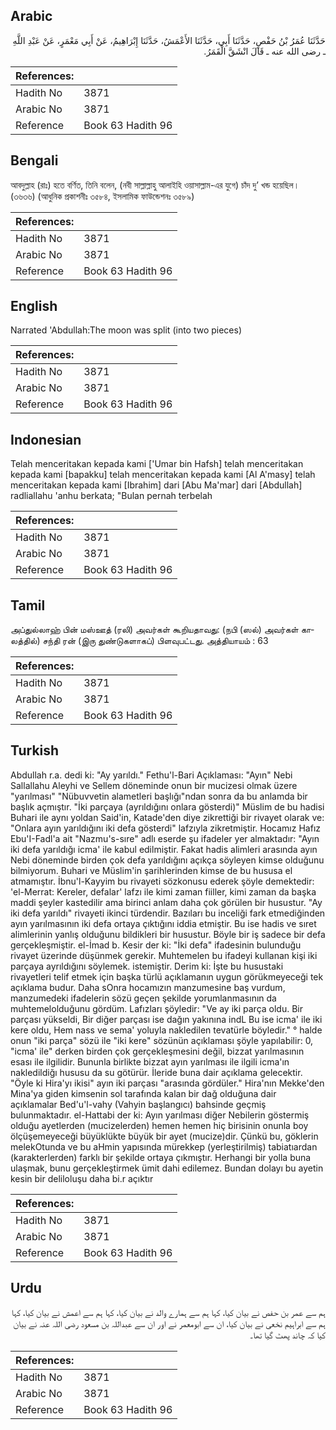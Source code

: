 ## Arabic


<div dir="rtl" lang="ar" style={{fontSize:'larger',backgroundColor:'#f8f9fa',padding:20}}>
حَدَّثَنَا عُمَرُ بْنُ حَفْصٍ، حَدَّثَنَا أَبِي، حَدَّثَنَا الأَعْمَشُ، حَدَّثَنَا إِبْرَاهِيمُ، عَنْ أَبِي مَعْمَرٍ، عَنْ عَبْدِ اللَّهِ ـ رضى الله عنه ـ قَالَ انْشَقَّ الْقَمَرُ‏.‏
</div>
<div style={{backgroundColor:'#f8f9fa',padding:20, marginBottom: 10}}><table> <thead> <tr> <th>References:</th> <th></th> </tr> </thead> <tbody><tr><td>Hadith No</td><td>3871</td></tr><tr><td>Arabic No</td><td>3871</td></tr><tr><td>Reference</td><td>Book 63 Hadith 96</td></tr></tbody></table></div>

## Bengali


<div dir="ltr" lang="bn" style={{fontSize:'larger',backgroundColor:'#f8f9fa',padding:20}}>
আবদুল্লাহ (রাঃ) হতে বর্ণিত, তিনি বলেন, (নবী সাল্লাল্লাহু আলাইহি ওয়াসাল্লাম-এর যুগে) চাঁদ দু’ খন্ড হয়েছিল। (৩৬৩৬) (আধুনিক প্রকাশনীঃ ৩৫৮৪, ইসলামিক ফাউন্ডেশনঃ ৩৫৮৯)
</div>
<div style={{backgroundColor:'#f8f9fa',padding:20, marginBottom: 10}}><table> <thead> <tr> <th>References:</th> <th></th> </tr> </thead> <tbody><tr><td>Hadith No</td><td>3871</td></tr><tr><td>Arabic No</td><td>3871</td></tr><tr><td>Reference</td><td>Book 63 Hadith 96</td></tr></tbody></table></div>

## English


<div dir="ltr" lang="en" style={{fontSize:'larger',backgroundColor:'#f8f9fa',padding:20}}>
Narrated 'Abdullah:The moon was split (into two pieces)
</div>
<div style={{backgroundColor:'#f8f9fa',padding:20, marginBottom: 10}}><table> <thead> <tr> <th>References:</th> <th></th> </tr> </thead> <tbody><tr><td>Hadith No</td><td>3871</td></tr><tr><td>Arabic No</td><td>3871</td></tr><tr><td>Reference</td><td>Book 63 Hadith 96</td></tr></tbody></table></div>

## Indonesian


<div dir="ltr" lang="id" style={{fontSize:'larger',backgroundColor:'#f8f9fa',padding:20}}>
Telah menceritakan kepada kami ['Umar bin Hafsh] telah menceritakan kepada kami [bapakku] telah menceritakan kepada kami [Al A'masy] telah menceritakan kepada kami [Ibrahim] dari [Abu Ma'mar] dari [Abdullah] radliallahu 'anhu berkata; "Bulan pernah terbelah
</div>
<div style={{backgroundColor:'#f8f9fa',padding:20, marginBottom: 10}}><table> <thead> <tr> <th>References:</th> <th></th> </tr> </thead> <tbody><tr><td>Hadith No</td><td>3871</td></tr><tr><td>Arabic No</td><td>3871</td></tr><tr><td>Reference</td><td>Book 63 Hadith 96</td></tr></tbody></table></div>

## Tamil


<div dir="ltr" lang="ta" style={{fontSize:'larger',backgroundColor:'#f8f9fa',padding:20}}>
அப்துல்லாஹ் பின் மஸ்ஊத் (ரலி) அவர்கள் கூறியதாவது: (நபி (ஸல்) அவர்கள் காலத்தில்) சந்தி ரன் (இரு துண்டுகளாகப்) பிளவுபட்டது. அத்தியாயம் : 63
</div>
<div style={{backgroundColor:'#f8f9fa',padding:20, marginBottom: 10}}><table> <thead> <tr> <th>References:</th> <th></th> </tr> </thead> <tbody><tr><td>Hadith No</td><td>3871</td></tr><tr><td>Arabic No</td><td>3871</td></tr><tr><td>Reference</td><td>Book 63 Hadith 96</td></tr></tbody></table></div>

## Turkish


<div dir="ltr" lang="tr" style={{fontSize:'larger',backgroundColor:'#f8f9fa',padding:20}}>
Abdullah r.a. dedi ki: "Ay yarıldı." Fethu'l-Bari Açıklaması: "Ayın" Nebi Sallallahu Aleyhi ve Sellem döneminde onun bir mucizesi olmak üzere "yarılması" "Nübuvvetin alametleri başlığı"ndan sonra da bu anlamda bir başlık açmıştır. "İki parçaya (ayrıldığını onlara gösterdi)" Müslim de bu hadisi Buhari ile aynı yoldan Said'in, Katade'den diye zikrettiği bir rivayet olarak ve: "Onlara ayın yarıldığını iki defa gösterdi" lafzıyla zikretmiştir. Hocamız Hafız Ebu'I-Fadl'a ait "Nazmu's-sıre" adlı eserde şu ifadeler yer almaktadır: "Ayın iki defa yarıldığı icma' ile kabul edilmiştir. Fakat hadis alimleri arasında ayın Nebi döneminde birden çok defa yarıldığını açıkça söyleyen kimse olduğunu bilmiyorum. Buhari ve Müslim'in şarihlerinden kimse de bu hususa el atmamıştır. İbnu'l-Kayyim bu rivayeti sözkonusu ederek şöyle demektedir: 'el-Merrat: Kereler, defalar' lafzı ile kimi zaman fiiller, kimi zaman da başka maddi şeyler kastedilir ama birinci anlam daha çok görülen bir husustur. "Ay iki defa yarıldı" rivayeti ikinci türdendir. Bazıları bu inceliği fark etmediğinden ayın yarılmasının iki defa ortaya çıktığını iddia etmiştir. Bu ise hadis ve sıret alimlerinin yanlış olduğunu bildikleri bir husustur. Böyle bir iş sadece bir defa gerçekleşmiştir. el-İmad b. Kesir der ki: "İki defa" ifadesinin bulunduğu rivayet üzerinde düşünmek gerekir. Muhtemelen bu ifadeyi kullanan kişi iki parçaya ayrıldığını söylemek. istemiştir. Derim ki: İşte bu husustaki rivayetleri telif etmek için başka türlü açıklamanın uygun görükmeyeceği tek açıklama budur. Daha sOnra hocamızın manzumesine baş vurdum, manzumedeki ifadelerin sözü geçen şekilde yorumlanmasının da muhtemelolduğunu gördüm. Lafızları şöyledir: "Ve ay iki parça oldu. Bir parçası yükseldi, Bir diğer parçası ise dağın yakınına indL Bu ise icma' ile iki kere oldu, Hem nass ve sema' yoluyla nakledilen tevatürle böyledir." ° halde onun "iki parça" sözü ile "iki kere" sözünün açıklaması şöyle yapılabilir: 0, "icma' ile" derken birden çok gerçekleşmesini değil, bizzat yarılmasının esası ile ilgilidir. Bununla birlikte bizzat ayın yarılması ile ilgili icma'ın nakledildiğı hususu da su götürür. İleride buna dair açıklama gelecektir. "Öyle ki Hira'yı ikisi" ayın iki parçası "arasında gördüler." Hira'nın Mekke'den Mina'ya giden kimsenin sol tarafında kalan bir dağ olduğuna dair açıklamalar Bed'u'l-vahy (Vahyin başlangıcı) bahsinde geçmiş bulunmaktadır. el-Hattabi der ki: Ayın yarılması diğer Nebilerin göstermiş olduğu ayetlerden (mucizelerden) hemen hemen hiç birisinin onunla boy ölçüşemeyeceği büyüklükte büyük bir ayet (mucize)dir. Çünkü bu, göklerin melekOtunda ve bu aHmin yapısında mürekkep (yerleştirilmiş) tabiatıardan (karakterlerden) farklı bir şekilde ortaya çıkmıştır. Herhangi bir yolla buna ulaşmak, bunu gerçekleştirmek ümit dahi edilemez. Bundan dolayı bu ayetin kesin bir deliloluşu daha bi.r açıktır
</div>
<div style={{backgroundColor:'#f8f9fa',padding:20, marginBottom: 10}}><table> <thead> <tr> <th>References:</th> <th></th> </tr> </thead> <tbody><tr><td>Hadith No</td><td>3871</td></tr><tr><td>Arabic No</td><td>3871</td></tr><tr><td>Reference</td><td>Book 63 Hadith 96</td></tr></tbody></table></div>

## Urdu


<div dir="rtl" lang="ur" style={{fontSize:'larger',backgroundColor:'#f8f9fa',padding:20}}>
ہم سے عمر بن حفص نے بیان کیا، کہا ہم سے ہمارے والد نے بیان کیا، کہا ہم سے اعمش نے بیان کیا، کہا ہم سے ابراہیم نخعی نے بیان کیا، ان سے ابومعمر نے اور ان سے عبداللہ بن مسعود رضی اللہ عنہ نے بیان کیا کہ چاند پھٹ گیا تھا۔
</div>
<div style={{backgroundColor:'#f8f9fa',padding:20, marginBottom: 10}}><table> <thead> <tr> <th>References:</th> <th></th> </tr> </thead> <tbody><tr><td>Hadith No</td><td>3871</td></tr><tr><td>Arabic No</td><td>3871</td></tr><tr><td>Reference</td><td>Book 63 Hadith 96</td></tr></tbody></table></div>